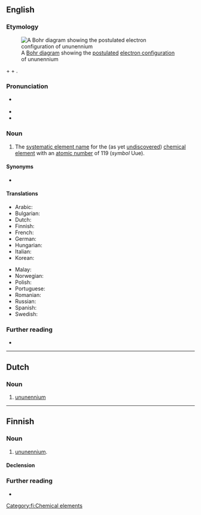 ==English==
{{was wotd|2018|January|19}}
{{elements|Uue|oganesson|Og|unbinilium|Ubn}}

===Etymology===
[[File:Electron shell 119 Ununennium.svg|thumb|A [[w:Bohr model|Bohr diagram]] showing the [[postulate#Verb|postulated]] [[electron configuration]] of ununennium]]

{{m|en|un-}} + {{m|en|un-}} + {{m|en|ennea-|enn(ea)-}} {{suffix|en||ium}}.

===Pronunciation===
* {{a|RP|GA}} {{IPA|/uːnuːnˈɛniːəm/|lang=en}}
* {{audio|En-ununennium.oga|Audio (RP, GA)|lang=en}}
* {{hyphenation|un|un|enn|i|um|lang=en}}

===Noun===
{{en-noun|-}}

# The [[systematic element name]] for the (as yet [[undiscovered]]) [[chemical element]] with an [[atomic number]] of 119 (''symbol'' Uue).

====Synonyms====
* {{l|en|eka-francium}}

====Translations====
{{trans-top|chemical element}}
* Arabic: {{t|ar|أُونُون إِينْيُوم|tr=ʾunun ʾinyum|m}}
* Bulgarian: {{t|bg|унуненний|m|tr=ununénnij}}
* Dutch: {{t|nl|ununennium|n}}
* Finnish: {{t|fi|ununennium}}
* French: {{t+|fr|ununennium|m}}
* German: {{t|de|Ununennium|n}}
* Hungarian: {{t|hu|ununennium}}
* Italian: {{t+|it|ununennio|m}}
* Korean: {{t|ko|우누넨늄|tr=ununennyum}}
{{trans-mid}}
* Malay: {{t|ms|ununenium}}
* Norwegian: {{t|no|ununennium}}
* Polish: {{t|pl|ununennium|m}}
* Portuguese: {{t|pt|ununénnio|m}}
* Romanian: {{t|ro|ununenniu|n}}
* Russian: {{t|ru|унунэ́нний|m}}
* Spanish: {{t|es|ununenio|m}}
* Swedish: {{t|sv|ununennium}}
{{trans-bottom}}

===Further reading===
* {{pedia}}

----

==Dutch==
{{elements|Uue|oganesson|Og|unbinilium|Ubn|lang=nl}}

===Noun===
{{nl-noun|n|-|-}}

# [[#English|ununennium]]

----

==Finnish==

===Noun===
{{head|fi|noun}}

# [[#English|ununennium]].

====Declension====
{{fi-decl-risti|n=sg|ununennium|||a|i=0}}

===Further reading===
* {{pedia|lang=fi}}

[[Category:fi:Chemical elements]]